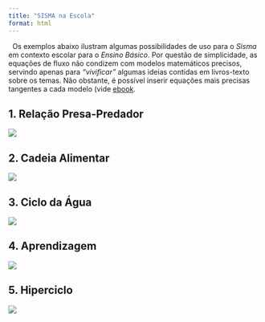 ```yaml
---
title: "SISMA na Escola"
format: html
---
```


|   Os exemplos abaixo ilustram algumas possibilidades de uso para o *Sisma* em contexto escolar para o *Ensino Básico*. Por questão de simplicidade, as equações de fluxo não condizem com modelos matemáticos precisos, servindo apenas para *"vivificar"* algumas ideias contidas em livros-texto sobre os temas. Não obstante, é possível inserir equações mais precisas tangentes a cada modelo (vide [ebook](http://dx.doi.org/10.13140/RG.2.2.25027.92964).


## 1. Relação Presa-Predador

[![](presa.png)](presa.sis)
\


## 2. Cadeia Alimentar

[![](cadeia.png)](cadeia2.sis)
\

## 3. Ciclo da Água

[![](cicloA.png)](cicloA.sis)
\

## 4. Aprendizagem
[![](aprend.png)](aprend.sis)
\

## 5. Hiperciclo
[![](hiperciclo.png)](hiperciclo.sis)



